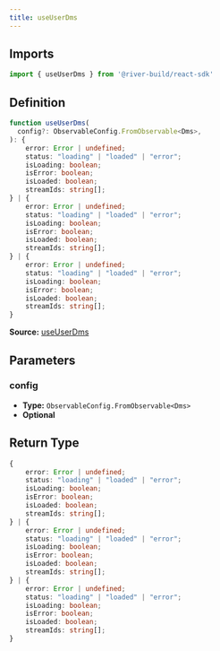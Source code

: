 ```yaml
---
title: useUserDms
---
```

## Imports

```ts
import { useUserDms } from '@river-build/react-sdk'
```

## Definition

```ts
function useUserDms(
  config?: ObservableConfig.FromObservable<Dms>,
): {
    error: Error | undefined;
    status: "loading" | "loaded" | "error";
    isLoading: boolean;
    isError: boolean;
    isLoaded: boolean;
    streamIds: string[];
} | {
    error: Error | undefined;
    status: "loading" | "loaded" | "error";
    isLoading: boolean;
    isError: boolean;
    isLoaded: boolean;
    streamIds: string[];
} | {
    error: Error | undefined;
    status: "loading" | "loaded" | "error";
    isLoading: boolean;
    isError: boolean;
    isLoaded: boolean;
    streamIds: string[];
}
```

**Source:** [useUserDms](https://github.com/river-build/river/blob/main/packages/react-sdk/src/useUserDms.ts)

## Parameters

### config

- **Type:** `ObservableConfig.FromObservable<Dms>`
- **Optional**

## Return Type

```ts
{
    error: Error | undefined;
    status: "loading" | "loaded" | "error";
    isLoading: boolean;
    isError: boolean;
    isLoaded: boolean;
    streamIds: string[];
} | {
    error: Error | undefined;
    status: "loading" | "loaded" | "error";
    isLoading: boolean;
    isError: boolean;
    isLoaded: boolean;
    streamIds: string[];
} | {
    error: Error | undefined;
    status: "loading" | "loaded" | "error";
    isLoading: boolean;
    isError: boolean;
    isLoaded: boolean;
    streamIds: string[];
}
```
